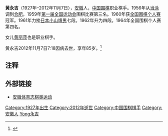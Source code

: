 '''黄永吉'''（1927年–2012年11月7日），[[安徽|安徽]]人，[[中国|中国]][[围棋|围棋]]职业棋手。1956年从[[当涂|当涂]]调到[[合肥|合肥]]，1959年[[第一届全国运动会|第一届全国运动会]]围棋比赛第三名。1960年获[[全国围棋个人赛|全国围棋个人赛]]冠军。1961年力挫[[日本|日本]][[小山靖男|小山靖男]]七段。1962年升为四段。1964年全国围棋个人赛第四名。

女儿[[黄丽萍|黄丽萍]]也是职业棋手。

黄永吉2012年11月7日7:18因病去世，享年85岁。<ref>{{cite web|url=http://ah.sina.com.cn/news/s/2012-11-07/150319659.html|title=安徽围棋元老黄永吉去世 曾获全国冠军|publisher=[[新浪|新浪]]|date=2012年11月7日|accessdate=2012年11月7日|archive-date=2019年11月11日|archive-url=https://web.archive.org/web/20191111224059/http://ah.sina.com.cn/news/s/2012-11-07/150319659.html|dead-url=no}}</ref>

==注释==
{{Reflist}}

==外部链接==
*[http://61.191.16.234:8080/was40/detail?record=1&channelid=3866 安徽体育志棋类运动]{{dead link|date=2018年5月 |bot=InternetArchiveBot |fix-attempted=yes }}

{{中华人民共和国人物小作品}}
{{DEFAULTSORT:Huang黃永吉}}
[[Category:1927年出生|Category:1927年出生]]
[[Category:2012年逝世|Category:2012年逝世]]
[[Category:中国围棋棋手|Category:中国围棋棋手]]
[[Category:安徽人|Category:安徽人]]
[[Category:黄姓|Yong永吉]]